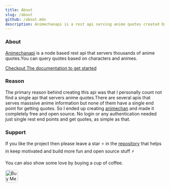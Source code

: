 ```yaml
---
title: About
slug: /about
github: /about.mdx
description: Animechanapi is a rest api serving anime quotes created by Rocktim Saikia.
---
```


### About

[Animechanapi][animechanapi] is a node based rest api that servers thousands of anime quotes.You can query
quotes based on characters and animes.

[Checkout The documentation to get started](/documentation)

### Reason

The primary reason behind creating this api was that I personally count not find a single api that servers anime quotes.There are several
apis that serves masssive anime information but none of them have a single end point for getting quotes. So I ended up creating
[animechan][animechanapi] and made it completely free and open source. No login or any authentication needed
just single rest end points and get quotes, as simple as that.

### Support

If you like the project then please leave a star :star: in the [repository][animechanapi] that helps in keep motivated
and build more fun and open source stuff :zap:

You can also show some love by buying a cup of coffee.

<a href="https://www.buymeacoffee.com/7BdaxfI" target="_blank">
  <img
    src="https://cdn.buymeacoffee.com/buttons/default-orange.png"
    alt="Buy Me A Coffee"
    style="height: 40px;border-radius: 5px;"
  />
</a>

[animechanapi]: https://github.com/rocktimsaikia/animechanapi
